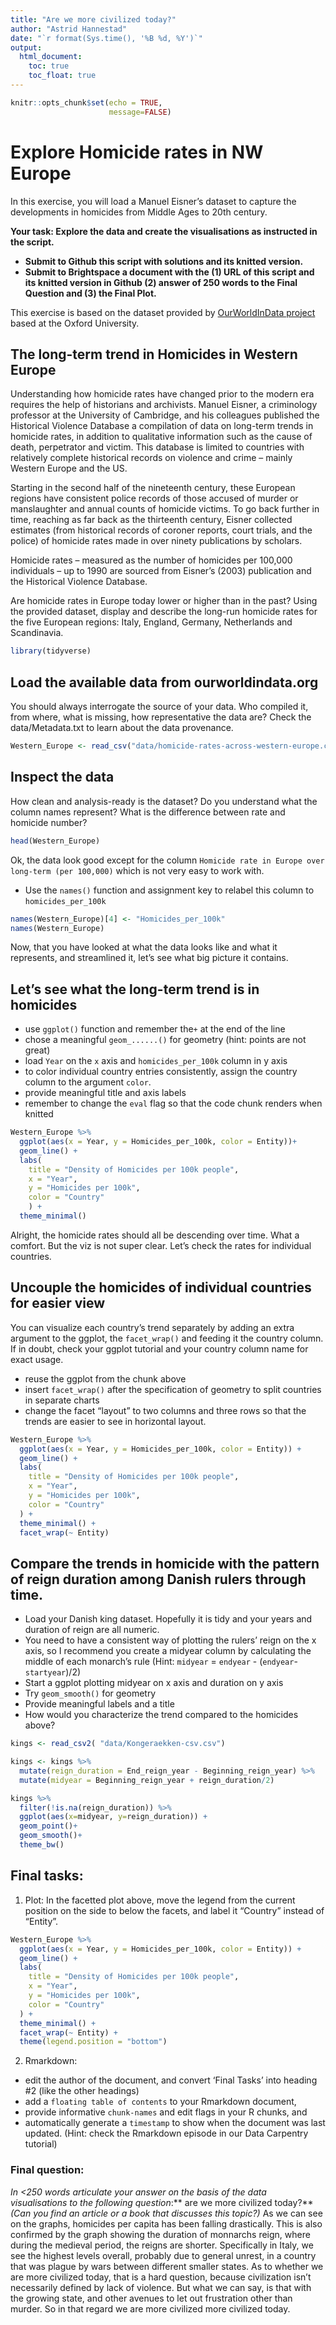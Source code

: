 ---
title: "Are we more civilized today?"
author: "Astrid Hannestad"
date: "`r format(Sys.time(), '%B %d, %Y')`"
output:
  html_document:
    toc: true
    toc_float: true
---

```{r setup}
knitr::opts_chunk$set(echo = TRUE,
                      message=FALSE)
```
#  Explore Homicide rates in NW Europe
In this exercise, you will load a Manuel Eisner's dataset to capture the developments in homicides from Middle Ages to 20th century. 

**Your task: Explore the data and create the visualisations as instructed in the script.** 

- **Submit to Github this script with solutions and its knitted version.**  
- **Submit to Brightspace a document with the (1) URL of this script and its knitted version in Github (2) answer of 250 words to the Final Question and (3) the Final Plot.**



This exercise is based on the dataset provided by [OurWorldInData project](https://ourworldindata.org/homicides) based at the Oxford University.

## The long-term trend in Homicides in Western Europe

Understanding how homicide rates have changed prior to the modern era requires the help of historians and archivists. Manuel Eisner, a criminology professor at the University of Cambridge, and his colleagues published the Historical Violence Database \href{https://cjrc.osu.edu/research/interdisciplinary/hvd}: a compilation of data on long-term trends in homicide rates, in addition to qualitative information such as the cause of death, perpetrator and victim. This database is limited to countries with relatively complete historical records on violence and crime – mainly Western Europe and the US.

Starting in the second half of the nineteenth century, these European regions have consistent police records of those accused of murder or manslaughter and annual counts of homicide victims. To go back further in time, reaching as far back as the thirteenth century, Eisner collected estimates (from historical records of coroner reports, court trials, and the police) of homicide rates made in over ninety publications by scholars.

Homicide rates – measured as the number of homicides per 100,000 individuals – up to 1990 are sourced from Eisner’s (2003) publication and the Historical Violence Database. 

Are homicide rates in Europe today lower or higher than in the past? Using the provided dataset, display and describe the long-run homicide rates for the five European regions: Italy, England, Germany, Netherlands and Scandinavia.

```{r library}
library(tidyverse)
```

## Load the available data from ourworldindata.org

You should always interrogate the source of your data. Who compiled it, from where, what is missing, how representative the data are? Check the data/Metadata.txt to learn about the data provenance.

```{r load-data}
Western_Europe <- read_csv("data/homicide-rates-across-western-europe.csv")
```

## Inspect the data

How clean and analysis-ready is the dataset? Do you understand what the column names represent? What is the difference between rate and homicide number?

```{r inspect}
head(Western_Europe)
```

Ok, the data look good except for the column `Homicide rate in Europe over long-term (per 100,000)` which is not very easy to work with.

- Use the `names()` function and assignment key to relabel this column to `homicides_per_100k` 

```{r relabel column}
names(Western_Europe)[4] <- "Homicides_per_100k"
names(Western_Europe)
```

Now, that you have looked at what the data looks like and what it represents, and streamlined it, let's see what big picture it contains.

## Let's see what the long-term trend is in homicides

- use `ggplot()` function and remember the`+` at the end of the line
- chose a meaningful `geom_......()`  for geometry (hint: points are not great)
- load `Year` on the `x` axis and `homicides_per_100k` column in y axis
- to color individual country entries consistently, assign the country column to the argument `color`.
- provide meaningful title and axis labels
- remember to change the `eval` flag so that the code chunk renders when knitted 

```{r Creating a plot}
Western_Europe %>% 
  ggplot(aes(x = Year, y = Homicides_per_100k, color = Entity))+
  geom_line() +
  labs(
    title = "Density of Homicides per 100k people",
    x = "Year",
    y = "Homicides per 100k",
    color = "Country"
    ) +
  theme_minimal()
```
Alright, the homicide rates should all be descending over time. What a comfort. But the viz is not super clear. Let's check the rates for individual countries.

## Uncouple the homicides of individual countries for easier view

You can visualize each country's trend separately by adding an extra argument to the ggplot, the `facet_wrap()` and feeding it the country column. If in doubt, check your ggplot tutorial and your country column name for exact usage.

- reuse the ggplot from the chunk above
- insert `facet_wrap()` after the specification of geometry to split countries in separate charts
- change the facet "layout" to two columns and three rows so that the trends are easier to see in horizontal layout. 


```{r Seperating the facets}
Western_Europe %>%
  ggplot(aes(x = Year, y = Homicides_per_100k, color = Entity)) +
  geom_line() +
  labs(
    title = "Density of Homicides per 100k people",
    x = "Year",
    y = "Homicides per 100k",
    color = "Country"
  ) +
  theme_minimal() +
  facet_wrap(~ Entity)
```

## Compare the trends in homicide with the pattern of reign duration among Danish rulers through time.

- Load your Danish king dataset. Hopefully it is tidy and your years and duration of reign are all numeric.
- You need to have a consistent way of plotting the rulers' reign on the x axis, so I recommend you create a midyear column by calculating the middle of each monarch's rule (Hint: `midyear` = `endyear` - (`endyear`-`startyear`)/2)
- Start a ggplot plotting midyear on x axis and duration on y axis
- Try `geom_smooth()` for geometry 
- Provide meaningful labels and a title
- How would you characterize the trend compared to the homicides above?

```{r Comparison to monarchs reign duration}
kings <- read_csv2( "data/Kongeraekken-csv.csv")

kings <- kings %>% 
  mutate(reign_duration = End_reign_year - Beginning_reign_year) %>% 
  mutate(midyear = Beginning_reign_year + reign_duration/2)

kings %>%
  filter(!is.na(reign_duration)) %>% 
  ggplot(aes(x=midyear, y=reign_duration)) + 
  geom_point()+
  geom_smooth()+
  theme_bw()
```


## Final tasks:

1) Plot: In the facetted plot above, move the legend from the current position on the side to below the facets, and label it "Country" instead of "Entity".

```{r Moving the legend}
Western_Europe %>%
  ggplot(aes(x = Year, y = Homicides_per_100k, color = Entity)) +
  geom_line() +
  labs(
    title = "Density of Homicides per 100k people",
    x = "Year",
    y = "Homicides per 100k",
    color = "Country"  
  ) +
  theme_minimal() +
  facet_wrap(~ Entity) + 
  theme(legend.position = "bottom") 
```


2) Rmarkdown: 

  - edit the author of the document, and convert 'Final Tasks' into heading #2 (like the other headings) 
  - add a `floating table of contents` to your Rmarkdown document, 
  - provide informative `chunk-names` and edit flags in your R chunks, and
  - automatically generate a `timestamp` to show when the document was last updated. (Hint: check the Rmarkdown episode in our Data Carpentry tutorial)

###  Final question: 

*In <250 words articulate your answer on the basis of the data visualisations to the following question*:** are we more civilized today?** *(Can you find an article or a book that discusses this topic?)*
As we can see on the graphs, homicides per capita has been falling drastically. This is also confirmed by the graph showing the duration of monnarchs reign, where during the medieval period, the reigns are shorter. Specifically in Italy, we see the highest levels overall, probably due to general unrest, in a country that was plague by wars between different smaller states. As to whether we are more civilized today, that is a hard question, because civilization isn't necessarily defined by lack of violence. But what we can say, is that with the growing state, and other avenues to let out frustration other than murder. So in that regard we are more civilized more civilized today.
